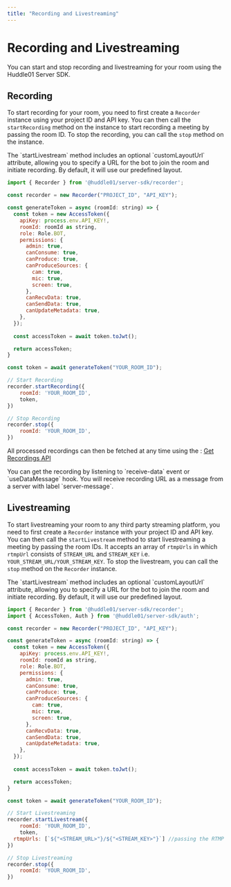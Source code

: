 ```yaml
---
title: "Recording and Livestreaming"
---
```



# Recording and Livestreaming

You can start and stop recording and livestreaming for your room using the Huddle01 Server SDK.

## Recording

To start recording for your room, you need to first create a `Recorder` instance using your project ID and API key. 
You can then call the `startRecording` method on the instance to start recording a meeting by passing the room ID. To stop the recording, you can call the `stop` method on the instance.

<Callout>
The `startLivestream` method includes an optional `customLayoutUrl` attribute, allowing you to specify a URL for the bot to join the room and initiate recording. 
By default, it will use our predefined layout. 
</Callout>

```jsx
import { Recorder } from '@huddle01/server-sdk/recorder';

const recorder = new Recorder("PROJECT_ID", "API_KEY");

const generateToken = async (roomId: string) => {
  const token = new AccessToken({
    apiKey: process.env.API_KEY!,
    roomId: roomId as string,
    role: Role.BOT,
    permissions: {
      admin: true,
      canConsume: true,
      canProduce: true,
      canProduceSources: {
        cam: true,
        mic: true,
        screen: true,
      },
      canRecvData: true,
      canSendData: true,
      canUpdateMetadata: true,
    },
  });
 
  const accessToken = await token.toJwt();

  return accessToken;
}

const token = await generateToken("YOUR_ROOM_ID");

// Start Recording
recorder.startRecording({
	roomId: 'YOUR_ROOM_ID',
	token,
})

// Stop Recording
recorder.stop({
	roomId: 'YOUR_ROOM_ID',
})
```

All processed recordings can then be fetched at any time using the : [Get Recordings API](/apis/get-recordings)

<Callout type='info'>
You can get the recording by listening to `receive-data` event or `useDataMessage` hook. You will receive recording URL as a message from a server with label `server-message`. 
</Callout>

##  Livestreaming

To start livestreaming your room to any third party streaming platform, you need to first create a `Recorder` instance with your project ID and API key. 
You can then call the `startLivestream` method to start livestreaming a meeting by passing the room IDs. 
It accepts an array of `rtmpUrls` in which `rtmpUrl` consists of `STREAM_URL` and `STREAM_KEY` i.e. `YOUR_STREAM_URL/YOUR_STREAM_KEY`. 
To stop the livestream, you can call the `stop` method on the `Recorder` instance.

<Callout>
The `startLivestream` method includes an optional `customLayoutUrl` attribute, allowing you to specify a URL for the bot to join the room and initiate recording. 
By default, it will use our predefined layout. 
</Callout>

```jsx
import { Recorder } from '@huddle01/server-sdk/recorder';
import { AccessToken, Auth } from '@huddle01/server-sdk/auth';

const recorder = new Recorder("PROJECT_ID", "API_KEY");

const generateToken = async (roomId: string) => {
  const token = new AccessToken({
    apiKey: process.env.API_KEY!,
    roomId: roomId as string,
    role: Role.BOT,
    permissions: {
      admin: true,
      canConsume: true,
      canProduce: true,
      canProduceSources: {
        cam: true,
        mic: true,
        screen: true,
      },
      canRecvData: true,
      canSendData: true,
      canUpdateMetadata: true,
    },
  });
 
  const accessToken = await token.toJwt();

  return accessToken;
}

const token = await generateToken("YOUR_ROOM_ID");

// Start Livestreaming
recorder.startLivestream({
	roomId: 'YOUR_ROOM_ID',
	token,
  rtmpUrls: [`${"<STREAM_URL>"}/${"<STREAM_KEY>"}`] //passing the RTMP URL
})

// Stop Livestreaming
recorder.stop({
	roomId: 'YOUR_ROOM_ID',
})
```